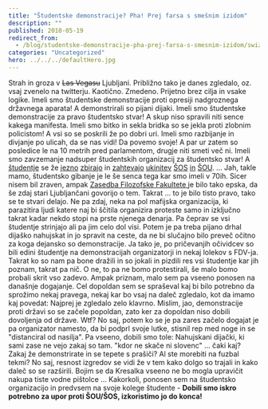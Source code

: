 ```yaml
---
title: "Študentske demonstracije? Pha! Prej farsa s smešnim izidom"
description: ""
published: 2010-05-19
redirect_from:
  - /blog/studentske-demonstracije-pha-prej-farsa-s-smesnim-izidom/swizec/1342
categories: "Uncategorized"
hero: ../../../defaultHero.jpg
---
```


Strah in groza v ~~Las Vegasu~~ Ljubljani. Približno tako je danes zgledalo, oz. vsaj zvenelo na twitterju. Kaotično. Zmedeno. Prijetno brez cilja in vsake logike. Imeli smo študentske demonstracije proti opresiji nadgroznega državnega aparata! A demonstrirali so pijani dijaki. Imeli smo študentske demonstracije za pravo študentsko stvar! A skup niso spravili niti sence kakega manifesta. Imeli smo bitko in sekla bridka so se jekla proti zlobnim policistom! A vsi so se poskrili že po dobri uri. Imeli smo razbijanje in divjanje po ulicah, da se nas vidi! Da povemo svoje! A par ur zatem so posledice le na 10 metrih pred parlamentom, drugje niti smeti več ni. Imeli smo zavzemanje nadsuper študentskih organizacij za študentsko stvar! A [študentje](http://www.facebook.com/pages/19-maj-2010-Sram-me-je-da-sem-student/122899267730285) se že [jezno](http://www.facebook.com/group.php?gid=112004728842213) [zbirajo](http://www.facebook.com/group.php?gid=115050728536417) in [zahtevajo](http://www.facebook.com/group.php?gid=124634080889905) [ukinitev](http://www.facebook.com/group.php?gid=124901234203021) [ŠOS](http://www.facebook.com/group.php?gid=118410654865056) [in](http://www.facebook.com/group.php?gid=108658565835490) [ŠOU](http://www.facebook.com/group.php?gid=120662134634976). ... Jah, takle mamo, študentsko gibanje je le še senca tega kar smo imeli v 70ih. Sicer nisem bil zraven, ampak [Zasedba Filozofske Fakultete ](http://sl.wikipedia.org/wiki/Manifest_zasedene_Filozofske_fakultete)je bilo tako epska, da še zdaj stari Ljubljančani govorijo o tem. Takrat ... to je bilo tisto pravo, tako se te stvari delajo. Ne pa zdaj, neka na pol mafijska organizacija, ki parazitira ljudi katere naj bi ščitila organizira proteste samo in izključno takrat kadar nekdo stopi na prste njenega denarja. Pa čeprav se vsi študentje strinjajo ali pa jim celo dol visi. Potem je pa treba pijano drhal dijaško nahujskat in jo spravit na ceste, da ne bi slučajno bilo preveč očitno za koga dejansko so demonstracije. Ja tako je, po pričevanjih očividcev so bili edini študentje na demonstracijah organizatorji in nekaj lolekov s FDV-ja. Takrat ko so nam pa bone dražili in so jokali in pizdili res vsi študentje kar jih poznam, takrat pa nič. O ne, to pa ne bomo protestirali, še malo bomo probali skrit vso zadevo. Ampak priznam, malo sem pa vseeno ponosen na današnje dogajanje. Cel dopoldan sem se spraševal kaj bi bilo potrebno da sprožimo nekaj pravega, nekaj kar bo vsaj na daleč zgledalo, kot da imamo kaj povedat: Najprej je zgledalo zelo klavrno. Mislim, jao, demonstracije proti državi so se začele popoldan, zato ker za dopoldan niso dobili dovoljenja od države. Wtf? No saj, potem ko se je pa zares začelo dogajat je pa organizator namesto, da bi podprl svoje lutke, stisnil rep med noge in se "distanciral od nasilja". Pa vseeno, dobili smo tole: Nahujskani dijački, ki sami zase ne vejo zakaj so tam. "kdor ne skače ni slovenc" ... čaki kaj? Zakaj že demonstrirate in se tepete s prašiči? Al ste morebiti na fuzbal tekmi? No saj, resnost izgredov se vidi že v tem kako dolgo so trajali in kako daleč so se razširili. Bojim se da Kresalka vseeno ne bo mogla upravičit nakupa tiste vodne pištolce ... Kakorkoli, ponosen sem na študentsko organizacijo in predvsem na svoje kolege študente - **Dobili smo iskro potrebno za upor proti ŠOU/ŠOS, izkoristimo jo do konca!**
